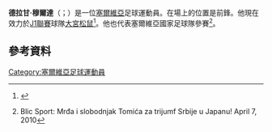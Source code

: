 '''德拉甘·穆爾達'''（{{lang-sr|Драган Мрђа}}；{{bd|1984年|1月23日}}）是一位[[塞爾維亞|塞爾維亞]]足球運動員。在場上的位置是前鋒。他現在效力於[[J1聯賽|J1聯賽]]球隊[[大宮松鼠|大宮松鼠]]<ref>{{Cite web |url=http://www.ardija.co.jp/news/detail/5551.html |title=FKレッドスター・ベオグラード ムルジャ選手 大宮アルディージャ加入のお知らせ (Notice of FK Red Star Belgrade player Murr Ja Omiya Ardija join) |access-date=2015-06-01 |archive-date=2016-03-24 |archive-url=https://web.archive.org/web/20160324034436/http://www.ardija.co.jp/news/detail/5551.html }}</ref>。他也代表塞爾維亞國家足球隊參賽<ref>{{cite web |url=http://sport.blic.rs/Fudbal/Svetski-fudbal/176088/Dva-gola-Mrdje-i-slobodnjak-Tomica-za-trijumf-Srbije-u-Japanu-od-30 |title=存档副本 |accessdate=2013-12-06  |deadurl=yes |archiveurl=https://web.archive.org/web/20131211182052/http://sport.blic.rs/Fudbal/Svetski-fudbal/176088/Dva-gola-Mrdje-i-slobodnjak-Tomica-za-trijumf-Srbije-u-Japanu-od-30 |archivedate=2013-12-11 }} Blic Sport: Mrđa i slobodnjak Tomića za trijumf Srbije u Japanu! {{sr icon}} April 7, 2010</ref>。
==參考資料==
{{Reflist}}

{{2010年世界盃足球賽塞爾維亞參賽名單}}
{{DEFAULTSORT: Mrđa, Dragan}}
[[Category:塞爾維亞足球運動員|Category:塞爾維亞足球運動員]]